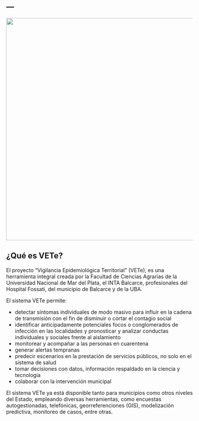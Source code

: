 ---
---

<img src="images/vete3.jpeg" width="600px">
 
## ¿Qué es VETe?

 
El proyecto “Vigilancia Epidemiológica Territorial” (VETe), es una herramienta integral creada por la Facultad de Ciencias Agrarias de la Universidad Nacional de Mar del Plata, el INTA Balcarce, profesionales del Hospital Fossati, del municipio de Balcarce y de la UBA.  

El sistema VETe permite:

* detectar síntomas individuales de modo masivo para influir en la cadena de transmisión con el fin de disminuir o cortar el contagio social
* identificar anticipadamente potenciales focos o conglomerados de infección en las localidades y pronosticar y analizar conductas individuales y sociales frente al aislamiento
* monitorear y acompañar a las personas en cuarentena
* generar alertas tempranas
* predecir escenarios en la prestación de servicios públicos, no solo en el sistema de salud
* tomar decisiones con datos, información respaldado en la ciencia y tecnología
* colaborar con la intervención municipal

El sistema VETe ya está disponible tanto para municipios como otros niveles del Estado, empleando diversas herramientas, como encuestas autogestionadas, telefónicas, georreferenciones (GIS), modelización predictiva, monitoreo de casos, entre otras. 
